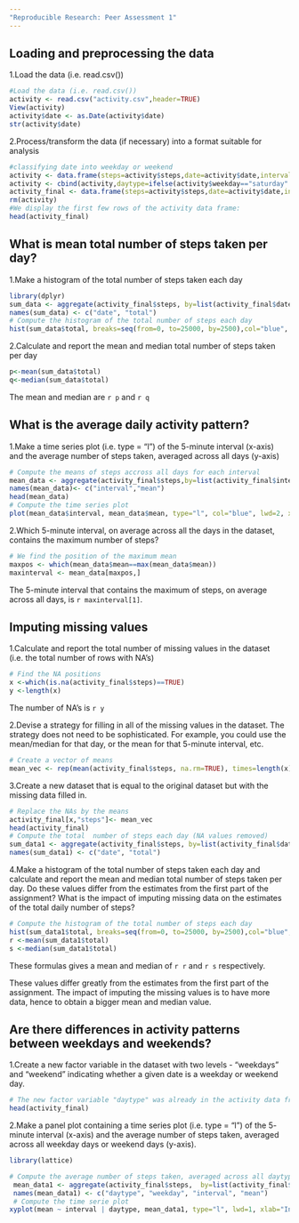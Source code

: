 ```yaml
---
"Reproducible Research: Peer Assessment 1"
---
```



## Loading and preprocessing the data
1.Load the data (i.e. read.csv())
```r
#Load the data (i.e. read.csv())
activity <- read.csv("activity.csv",header=TRUE)
View(activity)
activity$date <- as.Date(activity$date)
str(activity$date)
```
2.Process/transform the data (if necessary) into a format suitable for analysis
```r
#classifying date into weekday or weekend
activity <- data.frame(steps=activity$steps,date=activity$date,interval=activity$interval,weekday=tolower(weekdays(activity$date)))
activity <- cbind(activity,daytype=ifelse(activity$weekday=="saturday"|activity$weekday=="sunday","weekend","weekday"))
activity_final <- data.frame(steps=activity$steps,date=activity$date,interval=activity$interval,weekday=activity$weekday,daytype=activity$daytype)
rm(activity)
#We display the first few rows of the activity data frame:
head(activity_final)
```
## What is mean total number of steps taken per day?

1.Make a histogram of the total number of steps taken each day
```r
library(dplyr)
sum_data <- aggregate(activity_final$steps, by=list(activity_final$date), FUN=sum, na.rm=TRUE)
names(sum_data) <- c("date", "total")
# Compute the histogram of the total number of steps each day
hist(sum_data$total, breaks=seq(from=0, to=25000, by=2500),col="blue", xlab="Total number of steps", ylim=c(0, 20), main="Histogram of the total number of steps taken each day\n(NA removed)")

```
 
2.Calculate and report the mean and median total number of steps taken per day
```r
p<-mean(sum_data$total)
q<-median(sum_data$total)

```
The mean and median are `r p` and `r q`

## What is the average daily activity pattern?
1.Make a time series plot (i.e. type = "l") of the 5-minute interval (x-axis) and the average number of steps taken, averaged across all days (y-axis)
```r
# Compute the means of steps accross all days for each interval
mean_data <- aggregate(activity_final$steps,by=list(activity_final$interval),FUN=mean,na.rm=TRUE)
names(mean_data)<- c("interval","mean")
head(mean_data)
# Compute the time series plot
plot(mean_data$interval, mean_data$mean, type="l", col="blue", lwd=2, xlab="Interval [minutes]",ylab="Average number of steps", main="Time-series of the average number of steps per intervals\n(NA removed)")

```

2.Which 5-minute interval, on average across all the days in the dataset, contains the maximum number of steps?
```r
# We find the position of the maximum mean
maxpos <- which(mean_data$mean==max(mean_data$mean))
maxinterval <- mean_data[maxpos,]
```
The 5-minute interval that contains the maximum of steps, on average across all days, is `r maxinterval[1]`.

## Imputing missing values

1.Calculate and report the total number of missing values in the dataset (i.e. the total number of rows with NA’s)
```r
# Find the NA positions
x <-which(is.na(activity_final$steps)==TRUE)
y <-length(x)

```
The number of NA's is `r y`

2.Devise a strategy for filling in all of the missing values in the dataset. The strategy does not need to be sophisticated. For example, you could use the mean/median for that day, or the mean for that 5-minute interval, etc.
```r
# Create a vector of means
mean_vec <- rep(mean(activity_final$steps, na.rm=TRUE), times=length(x))
```
3.Create a new dataset that is equal to the original dataset but with the missing data filled in.
```r
# Replace the NAs by the means
activity_final[x,"steps"]<- mean_vec
head(activity_final)  
# Compute the total  number of steps each day (NA values removed)
sum_data1 <- aggregate(activity_final$steps, by=list(activity_final$date), FUN=sum, na.rm=TRUE)
names(sum_data1) <- c("date", "total")
```
4.Make a histogram of the total number of steps taken each day and calculate and report the mean and median total number of steps taken per day. Do these values differ from the estimates from the first part of the assignment? What is the impact of imputing missing data on the estimates of the total daily number of steps?
```r
# Compute the histogram of the total number of steps each day
hist(sum_data1$total, breaks=seq(from=0, to=25000, by=2500),col="blue",  xlab="Total number of steps", ylim=c(0, 30), main="Histogram of the total number of steps taken each day\n(NA replaced)")
r <-mean(sum_data1$total) 
s <-median(sum_data1$total) 
```
These formulas gives a mean and median of `r r` and `r s` respectively.

These values differ greatly from the estimates from the first part of the assignment. The impact of imputing the missing values is to have more data, hence to obtain a bigger mean and median value.

## Are there differences in activity patterns between weekdays and weekends?
1.Create a new factor variable in the dataset with two levels - “weekdays” and “weekend” indicating whether a given date is a weekday or weekend day.
```r

# The new factor variable "daytype" was already in the activity data frame
head(activity_final)
```
2.Make a panel plot containing a time series plot (i.e. type = "l") of the 5- minute interval (x-axis) and the average number of steps taken, averaged across all weekday days or weekend days (y-axis).
```r
library(lattice)

# Compute the average number of steps taken, averaged across all daytype variable
 mean_data1 <- aggregate(activity_final$steps,  by=list(activity_final$daytype, activity_final$weekday, activity_final$interval), mean)
 names(mean_data1) <- c("daytype", "weekday", "interval", "mean")
 # Compute the time serie plot
xyplot(mean ~ interval | daytype, mean_data1, type="l", lwd=1, xlab="Interval", ylab="Average number of steps",layout=c(1,2))
```
